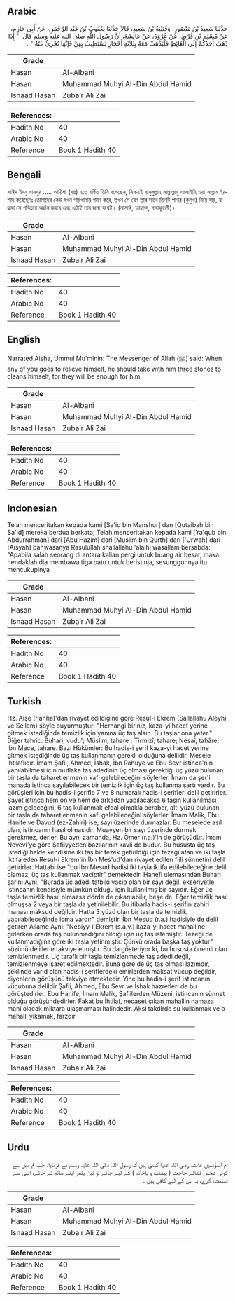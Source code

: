 ## Arabic


<div dir="rtl" lang="ar" style={{fontSize:'larger',backgroundColor:'#f8f9fa',padding:20}}>
حَدَّثَنَا سَعِيدُ بْنُ مَنْصُورٍ، وَقُتَيْبَةُ بْنُ سَعِيدٍ، قَالاَ حَدَّثَنَا يَعْقُوبُ بْنُ عَبْدِ الرَّحْمَنِ، عَنْ أَبِي حَازِمٍ، عَنْ مُسْلِمِ بْنِ قُرْطٍ، عَنْ عُرْوَةَ، عَنْ عَائِشَةَ، أَنَّ رَسُولَ اللَّهِ صلى الله عليه وسلم قَالَ ‏ "‏ إِذَا ذَهَبَ أَحَدُكُمْ إِلَى الْغَائِطِ فَلْيَذْهَبْ مَعَهُ بِثَلاَثَةِ أَحْجَارٍ يَسْتَطِيبُ بِهِنَّ فَإِنَّهَا تُجْزِئُ عَنْهُ ‏"‏ ‏.‏
</div>
<div style={{backgroundColor:'#f8f9fa',padding:20, marginBottom: 10}}><table> <thead> <tr> <th>Grade</th> <th></th> </tr> </thead> <tbody> <tr><td>Hasan</td><td>Al-Albani</td></tr><tr><td>Hasan</td><td>Muhammad Muhyi Al-Din Abdul Hamid</td></tr><tr><td>Isnaad Hasan</td><td>Zubair Ali Zai</td></tr></tbody></table><table> <thead> <tr> <th>References:</th> <th></th> </tr> </thead> <tbody><tr><td>Hadith No</td><td>40</td></tr><tr><td>Arabic No</td><td>40</td></tr><tr><td>Reference</td><td>Book 1 Hadith 40</td></tr></tbody></table></div>

## Bengali


<div dir="ltr" lang="bn" style={{fontSize:'larger',backgroundColor:'#f8f9fa',padding:20}}>
সাঈদ ইবনু মানসুর ..... আয়িশা (রাঃ) হতে বর্ণিত তিনি বলেছেন, নিশ্চয়ই রাসুলুল্লাহ সাল্লাল্লাহু আলাইহি ওয়া সাল্লাম ইরশাদ করেছেনঃ তোমাদের কেউ যখন পায়খানায় গমন করে, তখন সে যেন তার সাথে তিনটি পাথর (কুলুখ) নিয়ে যায়, যা দ্বারা সে পবিত্রতা অর্জন করবে এবং এটাই তার জন্য যথেষ্ট। (নাসাঈ, আহমদ, দারাকূতনী)।
</div>
<div style={{backgroundColor:'#f8f9fa',padding:20, marginBottom: 10}}><table> <thead> <tr> <th>Grade</th> <th></th> </tr> </thead> <tbody> <tr><td>Hasan</td><td>Al-Albani</td></tr><tr><td>Hasan</td><td>Muhammad Muhyi Al-Din Abdul Hamid</td></tr><tr><td>Isnaad Hasan</td><td>Zubair Ali Zai</td></tr></tbody></table><table> <thead> <tr> <th>References:</th> <th></th> </tr> </thead> <tbody><tr><td>Hadith No</td><td>40</td></tr><tr><td>Arabic No</td><td>40</td></tr><tr><td>Reference</td><td>Book 1 Hadith 40</td></tr></tbody></table></div>

## English


<div dir="ltr" lang="en" style={{fontSize:'larger',backgroundColor:'#f8f9fa',padding:20}}>
Narrated Aisha, Ummul Mu'minin: The Messenger of Allah (ﷺ) said: When any of you goes to relieve himself, he should take with him three stones to cleans himself, for they will be enough for him
</div>
<div style={{backgroundColor:'#f8f9fa',padding:20, marginBottom: 10}}><table> <thead> <tr> <th>Grade</th> <th></th> </tr> </thead> <tbody> <tr><td>Hasan</td><td>Al-Albani</td></tr><tr><td>Hasan</td><td>Muhammad Muhyi Al-Din Abdul Hamid</td></tr><tr><td>Isnaad Hasan</td><td>Zubair Ali Zai</td></tr></tbody></table><table> <thead> <tr> <th>References:</th> <th></th> </tr> </thead> <tbody><tr><td>Hadith No</td><td>40</td></tr><tr><td>Arabic No</td><td>40</td></tr><tr><td>Reference</td><td>Book 1 Hadith 40</td></tr></tbody></table></div>

## Indonesian


<div dir="ltr" lang="id" style={{fontSize:'larger',backgroundColor:'#f8f9fa',padding:20}}>
Telah menceritakan kepada kami [Sa'id bin Manshur] dan [Qutaibah bin Sa'id] mereka berdua berkata; Telah menceritakan kepada kami [Ya'qub bin Abdurrahman] dari [Abu Hazim] dari [Muslim bin Qurth] dari ['Urwah] dari [Aisyah] bahwasanya Rasulullah shallallahu 'alaihi wasallam bersabda: "Apabila salah seorang di antara kalian pergi untuk buang air besar, maka hendaklah dia membawa tiga batu untuk beristinja, sesungguhnya itu mencukupinya
</div>
<div style={{backgroundColor:'#f8f9fa',padding:20, marginBottom: 10}}><table> <thead> <tr> <th>Grade</th> <th></th> </tr> </thead> <tbody> <tr><td>Hasan</td><td>Al-Albani</td></tr><tr><td>Hasan</td><td>Muhammad Muhyi Al-Din Abdul Hamid</td></tr><tr><td>Isnaad Hasan</td><td>Zubair Ali Zai</td></tr></tbody></table><table> <thead> <tr> <th>References:</th> <th></th> </tr> </thead> <tbody><tr><td>Hadith No</td><td>40</td></tr><tr><td>Arabic No</td><td>40</td></tr><tr><td>Reference</td><td>Book 1 Hadith 40</td></tr></tbody></table></div>

## Turkish


<div dir="ltr" lang="tr" style={{fontSize:'larger',backgroundColor:'#f8f9fa',padding:20}}>
Hz. Aişe (r.anha)'dan rivayet edildiğine göre Resul-i Ekrem (Sallallahu Aleyhi ve Sellem) şöyle buyurmuştur: "Herhangi biriniz, kaza-yi hacet yerine gitmek istediğinde temizlik için yanına üç taş alsın. Bu taşlar ona yeter." Diğer tahric: Buhari, vudu'; Müslim, tahare ; Tirmizî; tahare; Nesaî, tahâre; ibn Mace, tahare. Bazı Hükümler: Bu hadis-i şerif kaza-yi hacet yerine gitmek istediğinde üç taş kullanmanın gerekli olduğuna delildir. Mesele ihtilaflıdır. İmam Şafii, Ahmed, İshak, İbn Rahuye ve Ebu Sevr istinca'nın yapılabilmesi için mutlaka taş adedinin üç olması gerektiği üç yüzü bulunan bir taşla da taharetlenmenin kafi gelebileceğini söylerler. İmam da şer'i manada istinca sayılabilecek bir temizlik için üç taş kullanma şartı vardır. Bu görüşleri için bu hadis-i şerifle 7 ve 8 numaralı hadis-i şerifleri delil getirirler. Şayet istinca hem ön ve hem de arkadan yapılacaksa 6 taşın kullanılması lazım geleceğini; 6 taş kullanmak efdal olmakla beraber, altı yüzü bulunan bir taşla da taharetlenmenin kafi gelebileceğini söylerler. İmam Malik, Ebu Hanife ve Davud (ez-Zahiri) ise, sayı üzerinde durmazlar. Bu meselede asıl olan, istincanın hasıl olmasıdır. Muayyen bir sayı üzerinde durmak gerekmez, derler. Bu aynı zamanda, Hz. Ömer (r.a.)'in de görüşüdür. İmam Nevevi'ye göre Şafiiyyeden bazılarının kavli de budur. Bu hususta üç taş istediği halde kendisine iki taş bir tezek getirildiği için tezeği atan ve iki taşla İktifa eden Resul-i Ekrem'in İbn Mes'ud'dan rivayet edilen fiili sünnetini delil getirirler. Hattabi ise "bu İbn Mesud hadisi iki taşla iktifa edilebileceğine delil olamaz, üç taş kullanmak vaciptir" demektedir. Hanefi ulemasından Buhari şarini Ayni, "Burada üç adedi tatbiki vacip olan bir sayı değil, ekseriyetle istincanın kendisiyle mümkün olduğu için kullanılmış bir sayıdır. Eğer üç taşla temizlik hasıl olmazsa dörde de çıkarılabilir, beşe de. Eğer temizlik hasıl olmuşsa 2 veya bir taşla da yetinilebilir. Bu itibarla hadis-i şerifin zahiri manası maksud değildir. Hatta 3 yüzü olan bir taşla da temizlik yapılabileceğinde icma vardır" demiştir. İbn Mesud (r.a.) hadisiyle de delil getiren Allame Ayni: "Nebiyy-i Ekrem (s.a.v.) kaza-yi hacet mahalline giderken orada taş bulunmadığını bildiği için üç taş istemiştir. Tezeği de kullanmadığına göre iki taşla yetinmiştir. Çünkü orada başka taş yoktur" sözünü delillerle takviye etmiştir. Bu da gösteriyor ki, bu hususta önemli olan temizlenmedir. Üç taraflı bir taşla temizlenmede taş adedi değil, temizlenmeye işaret edilmektedir. Buna göre de üç taş olması lazımdır, şeklinde varid olan hadis-i şeriflerdeki emirlerden maksat vücup değildir, diyenlerin görüşünü takviye etmektedir. Yine bu hadis-i şerif istincanın vücubuna delildir.Şafii, Ahmed, Ebu Sevr ve İshak hazretleri de bu görüştedirler. Ebu Hanife, İmam Malik, Şafiilerden Müzeni, istincanın sünnet olduğu görüşündedirler. Fakat bu İhtilaf, necaset çıkan mahallin namaza mani olacak miktara ulaşmaması halindedir. Aksi takdirde su kullanmak ve o mahalli yıkamak, farzdır
</div>
<div style={{backgroundColor:'#f8f9fa',padding:20, marginBottom: 10}}><table> <thead> <tr> <th>Grade</th> <th></th> </tr> </thead> <tbody> <tr><td>Hasan</td><td>Al-Albani</td></tr><tr><td>Hasan</td><td>Muhammad Muhyi Al-Din Abdul Hamid</td></tr><tr><td>Isnaad Hasan</td><td>Zubair Ali Zai</td></tr></tbody></table><table> <thead> <tr> <th>References:</th> <th></th> </tr> </thead> <tbody><tr><td>Hadith No</td><td>40</td></tr><tr><td>Arabic No</td><td>40</td></tr><tr><td>Reference</td><td>Book 1 Hadith 40</td></tr></tbody></table></div>

## Urdu


<div dir="rtl" lang="ur" style={{fontSize:'larger',backgroundColor:'#f8f9fa',padding:20}}>
ام المؤمنین عائشہ رضی اللہ عنہا کہتی ہیں کہ رسول اللہ صلی اللہ علیہ وسلم نے فرمایا: جب تم میں سے کوئی شخص قضائے حاجت ( پیشاب و پاخانہ ) کے لیے جائے تو تین پتھر اپنے ساتھ لے جائے، انہی سے استنجاء کرے، یہ اس کے لیے کافی ہیں ۔
</div>
<div style={{backgroundColor:'#f8f9fa',padding:20, marginBottom: 10}}><table> <thead> <tr> <th>Grade</th> <th></th> </tr> </thead> <tbody> <tr><td>Hasan</td><td>Al-Albani</td></tr><tr><td>Hasan</td><td>Muhammad Muhyi Al-Din Abdul Hamid</td></tr><tr><td>Isnaad Hasan</td><td>Zubair Ali Zai</td></tr></tbody></table><table> <thead> <tr> <th>References:</th> <th></th> </tr> </thead> <tbody><tr><td>Hadith No</td><td>40</td></tr><tr><td>Arabic No</td><td>40</td></tr><tr><td>Reference</td><td>Book 1 Hadith 40</td></tr></tbody></table></div>
